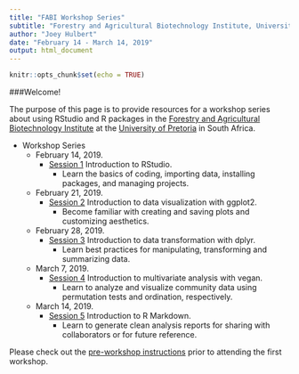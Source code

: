 ```yaml
---
title: "FABI Workshop Series"
subtitle: "Forestry and Agricultural Biotechnology Institute, University of Pretoria"
author: "Joey Hulbert"
date: "February 14 - March 14, 2019"
output: html_document
---
```


```r
knitr::opts_chunk$set(echo = TRUE)
```

###Welcome! 

The purpose of this page is to provide resources for a workshop series about using RStudio and R packages in the [Forestry and Agricultural Biotechnology Institute](https://fabinet.up.ac.za) at the [University of Pretoria](https://www.up.ac.za/) in South Africa. 

* Workshop Series
    + February 14, 2019. 
        + [Session 1](http://jmhulbert.github.io/r/fabi/s1) Introduction to RStudio.
            + Learn the basics of coding, importing data, installing packages, and managing projects.
    + February 21, 2019. 
        + [Session 2](http://jmhulbert.github.io/r/fabi/s2) Introduction to data visualization with ggplot2.
            + Become familiar with creating and saving plots and customizing aesthetics. 
    + February 28, 2019. 
        + [Session 3](http://jmhulbert.github.io/r/fabi/s3) Introduction to data transformation with dplyr.
            + Learn best practices for manipulating, transforming and summarizing data. 
    + March 7, 2019. 
        + [Session 4](http://jmhulbert.github.io/r/fabi/s4) Introduction to multivariate analysis with vegan.
            + Learn to analyze and visualize community data using permutation tests and ordination, respectively. 
    + March 14, 2019. 
        + [Session 5](http://jmhulbert.github.io/r/fabi/s5) Introduction to R Markdown.
            + Learn to generate clean analysis reports for sharing with collaborators or for future reference. 

Please check out the [pre-workshop instructions](http://jmhulbert.github.io/r/fabi/pre) prior to attending the first workshop. 
